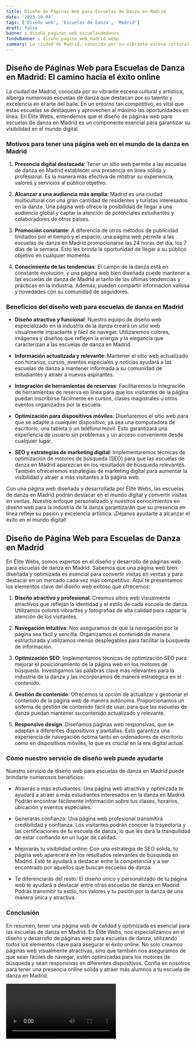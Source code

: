 ```yaml
---
title: Diseño de Páginas Web para Escuelas de Danza en Madrid
date: '2023-10-04'
tags: ['Diseño web', 'Escuelas de Danza', 'Madrid']
draft: false
banner : diseño_paginas_web_escuelasdedanza
fondoBanner : diseño_pagina_web_madrid.webp
summary: La ciudad de Madrid, conocida por su vibrante escena cultural y artística, alberga numerosas escuelas de danza que destacan por su talento y excelencia en el arte del baile. En un entorno tan competitivo, es vital que estas escuelas se destaquen y aprovechen al máximo las oportunidades en línea. En Élite Webs, entendemos que el diseño de páginas web para escuelas de danza en Madrid es un componente esencial para garantizar su visibilidad en el mundo digital.
---
```


## Diseño de Páginas Web para Escuelas de Danza en Madrid: El camino hacia el éxito online

La ciudad de Madrid, conocida por su vibrante escena cultural y artística, alberga numerosas escuelas de danza que destacan por su talento y excelencia en el arte del baile. En un entorno tan competitivo, es vital que estas escuelas se destaquen y aprovechen al máximo las oportunidades en línea. En Élite Webs, entendemos que el diseño de páginas web para escuelas de danza en Madrid es un componente esencial para garantizar su visibilidad en el mundo digital.

### Motivos para tener una página web en el mundo de la danza en Madrid

1. **Presencia digital destacada**: Tener un sitio web permite a las escuelas de danza en Madrid establecer una presencia en línea sólida y profesional. Es la manera más efectiva de mostrar su experiencia, valores y servicios al público objetivo.

2. **Alcanzar a una audiencia más amplia**: Madrid es una ciudad multicultural con una gran cantidad de residentes y turistas interesados en la danza. Una página web ofrece la posibilidad de llegar a una audiencia global y captar la atención de potenciales estudiantes y colaboradores de otros países.

3. **Promoción constante**: A diferencia de otros métodos de publicidad limitados por el tiempo y el espacio, una página web permite a las escuelas de danza en Madrid promocionarse las 24 horas del día, los 7 días de la semana. Esto les brinda la oportunidad de llegar a su público objetivo en cualquier momento.

4. **Conocimiento de las tendencias**: El campo de la danza está en constante evolución, y una página web bien diseñada puede mantener a las escuelas de danza de Madrid al tanto de las últimas tendencias y prácticas en la industria. Además, pueden compartir información valiosa y novedades con su comunidad de seguidores.

### Beneficios del diseño web para escuelas de danza en Madrid

- **Diseño atractivo y funcional**: Nuestro equipo de diseño web especializado en la industria de la danza creará un sitio web visualmente impactante y fácil de navegar. Utilizaremos colores, imágenes y diseños que reflejen la energía y la elegancia que caracterizan a las escuelas de danza en Madrid.

- **Información actualizada y relevante**: Mantener el sitio web actualizado con horarios, cursos, eventos especiales y noticias ayudará a las escuelas de danza a mantener informada a su comunidad de estudiantes y atraer a nuevos aspirantes.

- **Integración de herramientas de reservas**: Facilitaremos la integración de herramientas de reserva en línea para que los visitantes de la página puedan inscribirse fácilmente en cursos, clases magistrales u otros eventos organizados por la escuela.

- **Optimización para dispositivos móviles**: Diseñaremos el sitio web para que se adapte a cualquier dispositivo, ya sea una computadora de escritorio, una tableta o un teléfono móvil. Esto garantizará una experiencia de usuario sin problemas y un acceso conveniente desde cualquier lugar.

- **SEO y estrategias de marketing digital**: Implementaremos técnicas de optimización de motores de búsqueda (SEO) para que las escuelas de danza en Madrid aparezcan en los resultados de búsqueda relevantes. También ofreceremos estrategias de marketing digital para aumentar la visibilidad y atraer a más visitantes a la página web.

Con una página web diseñada y desarrollada por Élite Webs, las escuelas de danza en Madrid podrán destacar en el mundo digital y convertir visitas en ventas. Nuestro enfoque personalizado y nuestros conocimientos en diseño web para la industria de la danza garantizarán que su presencia en línea refleje su pasión y excelencia artística. ¡Déjanos ayudarte a alcanzar el éxito en el mundo digital!

<GifSeo />

<Cta />

## Diseño de Página Web para Escuelas de Danza en Madrid

En Élite Webs, somos expertos en el diseño y desarrollo de páginas web para escuelas de danza en Madrid. Sabemos que una página web bien diseñada y optimizada es esencial para convertir visitas en ventas y para destacar en un mercado cada vez más competitivo. Aquí te presentamos los elementos clave del diseño web exitoso que ofrecemos:

1. **Diseño atractivo y profesional**: Creamos sitios web visualmente atractivos que reflejan la identidad y el estilo de cada escuela de danza. Utilizamos colores vibrantes y fotografías de alta calidad para captar la atención de los visitantes.

2. **Navegación intuitiva**: Nos aseguramos de que la navegación por la página sea fácil y sencilla. Organizamos el contenido de manera estructurada y utilizamos menús desplegables para facilitar la búsqueda de información.

3. **Optimización SEO**: Implementamos técnicas de optimización SEO para mejorar el posicionamiento de la página web en los motores de búsqueda. Investigamos las palabras clave más relevantes para la industria de la danza y las incorporamos de manera estratégica en el contenido.

4. **Gestión de contenido**: Ofrecemos la opción de actualizar y gestionar el contenido de la página web de manera autónoma. Proporcionamos un sistema de gestión de contenido fácil de usar, para que las escuelas de danza puedan mantener su contenido actualizado y relevante.

5. **Responsive design**: Diseñamos páginas web responsivas, que se adaptan a diferentes dispositivos y pantallas. Esto garantiza una experiencia de navegación óptima tanto en ordenadores de escritorio como en dispositivos móviles, lo que es crucial en la era digital actual.

### Cómo nuestro servicio de diseño web puede ayudarte

Nuestro servicio de diseño web para escuelas de danza en Madrid puede brindarte numerosos beneficios:

- Atraerás a más estudiantes: Una página web atractiva y optimizada te ayudará a atraer a más estudiantes interesados en la danza en Madrid. Podrán encontrar fácilmente información sobre tus clases, horarios, ubicación y eventos especiales.

- Generarás confianza: Una página web profesional transmitirá credibilidad y confianza. Los visitantes podrán conocer la trayectoria y las certificaciones de tu escuela de danza, lo que les dará la tranquilidad de estar confiando en un lugar de calidad.

- Mejorarás tu visibilidad online: Con una estrategia de SEO sólida, tu página web aparecerá en los resultados relevantes de búsqueda en Madrid. Esto te ayudará a destacar entre la competencia y a ser encontrado por aquellos que buscan escuelas de danza.

- Te diferenciarás del resto: El diseño único y personalizado de tu página web te ayudará a destacar entre otras escuelas de danza en Madrid. Podrás transmitir tu estilo, tus valores y tu pasión por la danza de una manera única y atractiva.

### Conclusión

En resumen, tener una página web de calidad y optimizada es esencial para las escuelas de danza en Madrid. En Élite Webs, nos especializamos en el diseño y desarrollo de páginas web para escuelas de danza, utilizando todos los elementos clave para asegurar el éxito online. No solo creamos páginas web visualmente atractivas, sino que también nos aseguramos de que sean fáciles de navegar, estén optimizadas para los motores de búsqueda y sean responsivas en diferentes dispositivos. Confía en nosotros para tener una presencia online sólida y atraer más alumnos a tu escuela de danza en Madrid.

<Video />

<CtaBot job='Escuelas de Danza' city='Madrid'/>

<Gmaps query='Madrid+españa+maps' />
